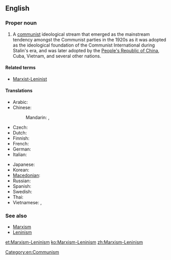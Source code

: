 ==English==
{{wikipedia}}

===Proper noun===
{{en-proper noun}}

# A [[communist]] ideological stream that emerged as the mainstream tendency amongst the Communist parties in the 1920s as it was adopted as the ideological foundation of the Communist International during Stalin's era, and was later adopted by the [[People's Republic of China]], Cuba, Vietnam, and several other nations.

====Related terms====
* [[Marxist-Leninist]]

====Translations====
{{trans-top|communist ideological stream}}
* Arabic: {{t-|ar|ماركسية-لينينية|f|tr=marksíyya-lininíyya|sc=Arab}}
* Chinese:
*: Mandarin: {{t|cmn|馬克思列寧主義|sc=Hani}}, {{t|cmn|马克思列宁主义|tr=Mǎkèsī-Lièníngzhǔyì|sc=Hani}}
* Czech: {{t-|cs|marxismus-leninismus|m}}
* Dutch: {{t-|nl|marxisme-leninisme|n}}
* Finnish: {{t+|fi|marxismi-leninismi}}
* French: {{t+|fr|marxisme-léninisme|m}}
* German: {{t-|de|Marxismus-Leninismus|m}}
* Italian: {{t-|it|marxismo-leninismo|m}}
{{trans-mid}}
* Japanese: {{t-|ja|マルクス・レーニン主義|tr=Marukusu-Rēnin-shugi|sc=Jpan}}
* Korean: {{t-|ko|마르크스-레닌주의|tr=Mareukeuseu-Lenin-juui|sc=Kore}}
* [[Macedonian]]: {{t-|mk|марксизам-ленинизам|m|tr=marksízam-leninízam}}
* Russian: {{t+|ru|марксизм-ленинизм|m|tr=markízm-leninízm}}
* Spanish: {{t+|es|marxismo-leninismo|m}}
* Swedish: {{t-|sv|marxism-leninism|c}}
* Thai: {{t-|th|ลัทธิมาร์ก-เลนิน|tr=láttí màak-laynin|sc=Thai}}
* Vietnamese: {{t-|vi|chủ nghĩa Marx-Lenin}}, {{t-|vi|chủ nghĩa Mác-Lênin}}
{{trans-bottom}}

===See also===
* [[Marxism]]
* [[Leninism]]

[[Category:en:Communism]]
[[et:Marxism-Leninism]]
[[ko:Marxism-Leninism]]
[[zh:Marxism-Leninism]]